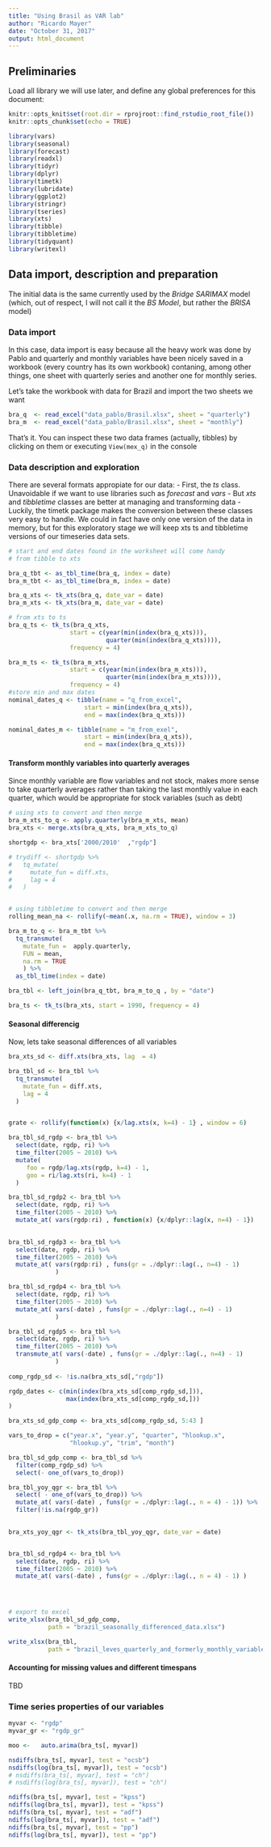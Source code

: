 ```yaml
---
title: "Using Brasil as VAR lab"
author: "Ricardo Mayer"
date: "October 31, 2017"
output: html_document
---
```


## Preliminaries
Load all library we will use later, and define any global preferences for this document:


```r
knitr::opts_knit$set(root.dir = rprojroot::find_rstudio_root_file())
knitr::opts_chunk$set(echo = TRUE)
```

```r
library(vars)
library(seasonal)
library(forecast)
library(readxl)
library(tidyr)
library(dplyr)
library(timetk)
library(lubridate)
library(ggplot2)
library(stringr)
library(tseries)
library(xts)
library(tibble)
library(tibbletime)
library(tidyquant)
library(writexl)
```


## Data import, description and preparation

The initial data is the same currently used by the *Bridge SARIMAX* model (which, out of respect, I will not call it the *BS Model*, but rather the *BRISA* model)

### Data import
In this case, data import is easy because all the heavy work was done by Pablo and quarterly and monthly variables have been nicely saved in a workbook (every country has its own workbook) contaning, among other things, one sheet with quarterly series and another one for monthly series.

Let's take the workbook with data for Brazil and import the two sheets we want

```r
bra_q  <- read_excel("data_pablo/Brasil.xlsx", sheet = "quarterly")
bra_m  <- read_excel("data_pablo/Brasil.xlsx", sheet = "monthly")
```

That's it. You can inspect these two data frames (actually, tibbles) by clicking on them or executing `View(mex_q)` in the console

### Data description and exploration
There are several formats appropiate  for our data:
-  First, the *ts* class. Unavoidable if we want to use libraries such as  *forecast* and *vars*
-  But *xts* and *tibbletime* classes are better at managing and transforming data
-  Luckily, the timetk package makes the conversion between these classes very easy to handle. We could in fact have only one version of the data in memory, but for this exploratory stage we will keep xts ts and tibbletime versions of our timeseries data sets.

```r
# start and end dates found in the worksheet will come handy
# from tibble to xts

bra_q_tbt <- as_tbl_time(bra_q, index = date)
bra_m_tbt <- as_tbl_time(bra_m, index = date)

bra_q_xts <- tk_xts(bra_q, date_var = date)
bra_m_xts <- tk_xts(bra_m, date_var = date)

# from xts to ts
bra_q_ts <- tk_ts(bra_q_xts,
                 start = c(year(min(index(bra_q_xts))), 
                           quarter(min(index(bra_q_xts)))),
                 frequency = 4)

bra_m_ts <- tk_ts(bra_m_xts,
                 start = c(year(min(index(bra_m_xts))), 
                           quarter(min(index(bra_m_xts)))),
                 frequency = 4)
#store min and max dates
nominal_dates_q <- tibble(name = "q_from_excel",
                     start = min(index(bra_q_xts)),
                     end = max(index(bra_q_xts)))

nominal_dates_m <- tibble(name = "m_from_exel",
                     start = min(index(bra_q_xts)),
                     end = max(index(bra_q_xts)))

```

#### Transform monthly variables into quarterly averages

Since monthly variable are flow variables and not stock, makes more sense to take quarterly averages rather than taking the last monthly value in each quarter, which would be appropriate for stock variables (such as debt)

```r
# using xts to convert and then merge
bra_m_xts_to_q <- apply.quarterly(bra_m_xts, mean)
bra_xts <- merge.xts(bra_q_xts, bra_m_xts_to_q)

shortgdp <- bra_xts['2000/2010'  ,"rgdp"]

# trydiff <- shortgdp %>% 
#   tq_mutate(
#     mutate_fun = diff.xts,
#     lag = 4
#   )


# using tibbletime to convert and then merge
rolling_mean_na <- rollify(~mean(.x, na.rm = TRUE), window = 3)

bra_m_to_q <- bra_m_tbt %>% 
  tq_transmute(
    mutate_fun =  apply.quarterly,
    FUN = mean,
    na.rm = TRUE
    ) %>% 
  as_tbl_time(index = date)

bra_tbl <- left_join(bra_q_tbt, bra_m_to_q , by = "date")  

bra_ts <- tk_ts(bra_xts, start = 1990, frequency = 4) 

```

#### Seasonal differencig

Now, lets take seasonal differences of all variables

```r
bra_xts_sd <- diff.xts(bra_xts, lag  = 4)

bra_tbl_sd <- bra_tbl %>% 
  tq_transmute(
    mutate_fun = diff.xts,
    lag = 4
  )


grate <- rollify(function(x) {x/lag.xts(x, k=4) - 1} , window = 6)

bra_tbl_sd_rgdp <- bra_tbl %>% 
  select(date, rgdp, ri) %>% 
  time_filter(2005 ~ 2010) %>% 
  mutate(
     foo = rgdp/lag.xts(rgdp, k=4) - 1,
     goo = ri/lag.xts(ri, k=4) - 1
  ) 

bra_tbl_sd_rgdp2 <- bra_tbl %>% 
  select(date, rgdp, ri) %>% 
  time_filter(2005 ~ 2010) %>% 
  mutate_at( vars(rgdp:ri) , function(x) {x/dplyr::lag(x, n=4) - 1})
   

bra_tbl_sd_rgdp3 <- bra_tbl %>% 
  select(date, rgdp, ri) %>% 
  time_filter(2005 ~ 2010) %>% 
  mutate_at( vars(rgdp:ri) , funs(gr = ./dplyr::lag(., n=4) - 1)
             )

bra_tbl_sd_rgdp4 <- bra_tbl %>% 
  select(date, rgdp, ri) %>% 
  time_filter(2005 ~ 2010) %>% 
  mutate_at( vars(-date) , funs(gr = ./dplyr::lag(., n=4) - 1)
             )

bra_tbl_sd_rgdp5 <- bra_tbl %>% 
  select(date, rgdp, ri) %>% 
  time_filter(2005 ~ 2010) %>% 
  transmute_at( vars(-date) , funs(gr = ./dplyr::lag(., n=4) - 1)
             )
   
comp_rgdp_sd <- !is.na(bra_xts_sd[,"rgdp"])

rgdp_dates <- c(min(index(bra_xts_sd[comp_rgdp_sd,])),
                max(index(bra_xts_sd[comp_rgdp_sd,]))
)

bra_xts_sd_gdp_comp <- bra_xts_sd[comp_rgdp_sd, 5:43 ] 

vars_to_drop = c("year.x", "year.y", "quarter", "hlookup.x",
                 "hlookup.y", "trim", "month")

bra_tbl_sd_gdp_comp <- bra_tbl_sd %>% 
  filter(comp_rgdp_sd) %>% 
  select(- one_of(vars_to_drop))

bra_tbl_yoy_qgr <- bra_tbl %>%
  select( - one_of(vars_to_drop)) %>% 
  mutate_at( vars(-date) , funs(gr = ./dplyr::lag(., n = 4) - 1)) %>% 
  filter(!is.na(rgdp_gr))
  

bra_xts_yoy_qgr <- tk_xts(bra_tbl_yoy_qgr, date_var = date)


bra_tbl_sd_rgdp4 <- bra_tbl %>% 
  select(date, rgdp, ri) %>% 
  time_filter(2005 ~ 2010) %>% 
  mutate_at( vars(-date) , funs(gr = ./dplyr::lag(., n = 4) - 1) ) 




# export to excel
write_xlsx(bra_tbl_sd_gdp_comp, 
           path = "brazil_seasonally_differenced_data.xlsx")

write_xlsx(bra_tbl, 
           path = "brazil_leves_quarterly_and_formerly_monthly_variables.xlsx")
```

#### Accounting for missing values and different timespans

TBD


### Time series properties of our variables
```r

myvar <- "rgdp"
myvar_gr <- "rgdp_gr"

moo <-   auto.arima(bra_ts[, myvar])

nsdiffs(bra_ts[, myvar], test = "ocsb")
nsdiffs(log(bra_ts[, myvar]), test = "ocsb")
# nsdiffs(bra_ts[, myvar], test = "ch")
# nsdiffs(log(bra_ts[, myvar]), test = "ch")

ndiffs(bra_ts[, myvar], test = "kpss")
ndiffs(log(bra_ts[, myvar]), test = "kpss")
ndiffs(bra_ts[, myvar], test = "adf")
ndiffs(log(bra_ts[, myvar]), test = "adf")
ndiffs(bra_ts[, myvar], test = "pp")
ndiffs(log(bra_ts[, myvar]), test = "pp")


```







